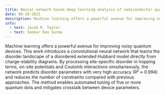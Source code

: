 ```yaml
---
title: Neural network based deep learning analysis of semiconductor quantum dot qubits for automated control
date: 08-18-2025
description: Machine learning offers a powerful avenue for improving noisy quantum devices.  This work introduces a convolutional neural network that learns the disorder landscape of a disordered extended Hubbard model directly from charge-stability diagrams.  By processing site-specific disorder in hopping terms, on-site potentials and Coulomb interactions simultaneously, the network predicts disorder parameters with very high accuracy and reduces the number of constraints compared with previous approaches.  The method enables automated tuning of five or more quantum dots and mitigates crosstalk between device parameters.
info:
  - text: Jacob R. Taylor
  - text: Sankar Das Sarma
---
```


Machine learning offers a powerful avenue for improving noisy quantum devices.  This work introduces a convolutional neural network that learns the disorder landscape of a disordered extended Hubbard model directly from charge-stability diagrams.  By processing site-specific disorder in hopping terms, on-site potentials and Coulomb interactions simultaneously, the network predicts disorder parameters with very high accuracy (R² ≈ 0.994) and reduces the number of constraints compared with previous approaches.  The method enables automated tuning of five or more quantum dots and mitigates crosstalk between device parameters.
